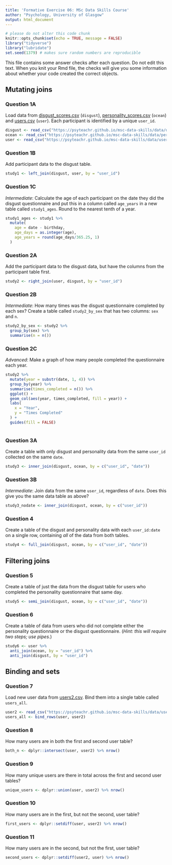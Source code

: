 ```yaml
---
title: 'Formative Exercise 06: MSc Data Skills Course'
author: "Psychology, University of Glasgow"
output: html_document
---
```


```r
# please do not alter this code chunk
knitr::opts_chunk$set(echo = TRUE, message = FALSE)
library("tidyverse")
library("lubridate")
set.seed(1379) # makes sure random numbers are reproducible
```

This file contains some answer checks after each question. Do not edit this text. When you knit your Rmd file, the checks will give you some information about whether your code created the correct objects.

## Mutating joins

### Question 1A

Load data from [disgust_scores.csv](https://psyteachr.github.io/msc-data-skills/data/disgust_scores.csv) (`disgust`), [personality_scores.csv](https://psyteachr.github.io/msc-data-skills/data/personality_scores.csv) (`ocean`) and [users.csv](https://psyteachr.github.io/msc-data-skills/data/users.csv) (`user`). Each participant is identified by a unique `user_id`.

```r
disgust <- read_csv("https://psyteachr.github.io/msc-data-skills/data/disgust_scores.csv")
ocean <- read_csv("https://psyteachr.github.io/msc-data-skills/data/personality_scores.csv")
user <- read_csv("https://psyteachr.github.io/msc-data-skills/data/users.csv")
```

### Question 1B

Add participant data to the disgust table.

```r
study1 <- left_join(disgust, user, by = "user_id")
```


### Question 1C

*Intermediate*: Calculate the age of each participant on the date they did the disgust questionnaire and put this in a column called `age_years` in a new table called `study1_ages`. Round to the nearest tenth of a year. 

```r
study1_ages <- study1 %>%
  mutate(
    age = date - birthday,
    age_days = as.integer(age),
    age_years = round(age_days/365.25, 1)
  )
```

### Question 2A

Add the participant data to the disgust data, but have the columns from the participant table first.

```r
study2 <- right_join(user, disgust, by = "user_id")
```


### Question 2B

*Intermediate*: How many times was the disgust questionnaire completed by each sex? Create a table called `study2_by_sex` that has two columns: `sex` and `n`.

```r
study2_by_sex <- study2 %>%
  group_by(sex) %>%
  summarise(n = n())
```


### Question 2C

*Advanced*: Make a graph of how many people completed the questionnaire each year.
    
```r
study2 %>%
  mutate(year = substr(date, 1, 4)) %>%
  group_by(year) %>%
  summarise(times_completed = n()) %>%
  ggplot() +
  geom_col(aes(year, times_completed, fill = year)) +
  labs(
    x = "Year",
    y = "Times Completed"
  ) +
  guides(fill = FALSE)
  
```
    

### Question 3A

Create a table with only disgust and personality data from the same `user_id` collected on the same `date`.

```r
study3 <- inner_join(disgust, ocean, by = c("user_id", "date"))
```


### Question 3B

*Intermediate*: Join data from the same `user_id`, regardless of `date`. Does this give you the same data table as above?
    
```r
study3_nodate <- inner_join(disgust, ocean, by = c("user_id"))
```


### Question 4

Create a table of the disgust and personality data with each `user_id:date` on a single row, containing _all_ of the data from both tables.

    
```r
study4 <- full_join(disgust, ocean, by = c("user_id", "date"))
```

## Filtering joins

### Question 5

Create a table of just the data from the disgust table for users who completed the personality questionnaire that same day.
    
```r
study5 <- semi_join(disgust, ocean, by = c("user_id", "date"))
```

    
### Question 6

Create a table of data from users who did not complete either the personality questionnaire or the disgust questionnaire. (_Hint: this will require two steps; use pipes._)

    
```r
study6 <- user %>%
  anti_join(ocean, by = "user_id") %>%
  anti_join(disgust, by = "user_id")
```

## Binding and sets

### Question 7

Load new user data from [users2.csv](https://psyteachr.github.io/msc-data-skills/data/users2.csv). Bind them into a single table called `users_all`.

```r
user2 <- read_csv("https://psyteachr.github.io/msc-data-skills/data/users2.csv")
users_all <- bind_rows(user, user2)
```


### Question 8

How many users are in both the first and second user table?
    
```r
both_n <- dplyr::intersect(user, user2) %>% nrow()
```

### Question 9

How many unique users are there in total across the first and second user tables?

```r
unique_users <- dplyr::union(user, user2) %>% nrow()
```

### Question 10

How many users are in the first, but not the second, user table?

```r
first_users <- dplyr::setdiff(user, user2) %>% nrow()
```

### Question 11

How many users are in the second, but not the first, user table?

```r
second_users <- dplyr::setdiff(user2, user) %>% nrow()
```

